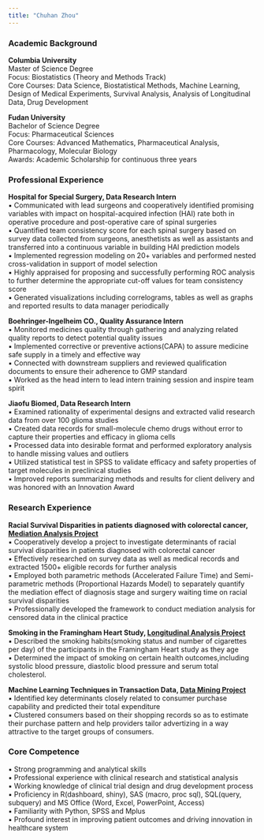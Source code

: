```yaml
---
title: "Chuhan Zhou"
---
```

<body style="background-image:url('off-white-bg.jpg');">

### Academic Background
**Columbia University**  
Master of Science Degree  
Focus: Biostatistics (Theory and Methods Track)  
Core Courses: Data Science, Biostatistical Methods, Machine Learning, Design of Medical Experiments, Survival Analysis, Analysis of Longitudinal Data, Drug Development

**Fudan University**  
Bachelor of Science Degree     
Focus: Pharmaceutical Sciences  
Core Courses: Advanced Mathematics, Pharmaceutical Analysis, Pharmacology, Molecular Biology   
Awards: Academic Scholarship for continuous three years 

### Professional Experience  
**Hospital for Special Surgery, Data Research Intern**     
 ▪ Communicated with lead surgeons and cooperatively identified promising variables with impact on hospital-acquired infection (HAI) rate both in operative procedure and post-operative care of spinal surgeries      
 ▪ Quantified team consistency score for each spinal surgery based on survey data collected from surgeons, anesthetists as well as assistants and transferred into a continuous variable in building HAI prediction models   
 ▪ Implemented regression modeling on 20+ variables and performed nested cross-validation in support of model selection   
 ▪ Highly appraised for proposing and successfully performing ROC analysis to further determine the appropriate cut-off values for team consistency score  
 ▪ Generated visualizations including correlograms, tables as well as graphs and reported results to data manager periodically    

**Boehringer-Ingelheim CO., Quality Assurance Intern**     
 ▪ Monitored medicines quality through gathering and analyzing related quality reports to detect potential quality issues     
 ▪ Implemented corrective or preventive actions(CAPA) to assure medicine safe supply in a timely and effective way   
 ▪ Connected with downstream suppliers and reviewed qualification documents to ensure their adherence to GMP standard    
 ▪ Worked as the head intern to lead intern training session and inspire team spirit

**Jiaofu Biomed, Data Research Intern**    
▪ Examined rationality of experimental designs and extracted valid research data from over 100 glioma studies  
▪ Created data records for small-molecule chemo drugs without error to capture their properties and efficacy in glioma cells   
▪ Processed data into desirable format and performed exploratory analysis to handle missing values and outliers  
▪ Utilized statistical test in SPSS to validate efficacy and safety properties of target molecules in preclinical studies   
▪ Improved reports summarizing methods and results for client delivery and was honored with an Innovation Award


### Research Experience  
**Racial Survival Disparities in patients diagnosed with colorectal cancer, [Mediation Analysis Project](project_pre.pdf)**     
▪ Cooperatively develop a project to investigate determinants of racial survival disparities in patients diagnosed with colorectal cancer      
▪ Effectively researched on survey data as well as medical records and extracted 1500+ eligible records for further analysis  
▪	Employed both parametric methods (Accelerated Failure Time) and Semi-parametric methods (Proportional Hazards Model) to separately quantify the mediation effect of diagnosis stage and surgery waiting time on racial survival disparities  
▪	Professionally developed the framework to conduct mediation analysis for censored data in the clinical practice  

**Smoking in the Framingham Heart Study, [Longitudinal Analysis Project](final_proj.html)**  
▪	Described the smoking habits(smoking status and number of cigarettes per day) of the participants in the Framingham Heart study as they age   
▪	Determined the impact of smoking on certain health outcomes,including systolic blood pressure, diastolic blood pressure and serum total cholesterol.  

**Machine Learning Techniques in Transaction Data, [Data Mining Project](final_project_cz2493.pdf)**    
▪ Identified key determinants closely related to consumer purchase capability and predicted their total expenditure   
▪ Clustered consumers based on their shopping records so as to estimate their purchase pattern and help providers tailor advertizing in a way attractive to the target groups of consumers.  

### Core Competence  
▪ Strong programming and analytical skills  
▪ Professional experience with clinical research and statistical analysis  
▪ Working knowledge of clinical trial design and drug development process  
▪ Proficiency in R(dashboard, shiny), SAS (macro, proc sql), SQL(query, subquery) and MS Office (Word, Excel, PowerPoint, Access)    
▪ Familiarity with Python, SPSS and Mplus  
▪ Profound interest in improving patient outcomes and driving innovation in healthcare system  
